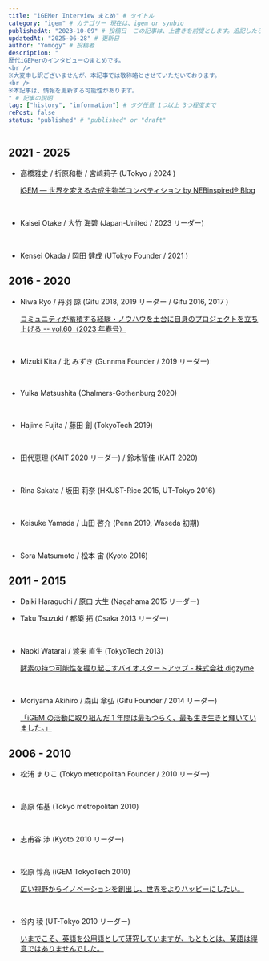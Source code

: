 ```yaml
---
title: "iGEMer Interview まとめ" # タイトル
category: "igem" # カテゴリー 現在は、igem or synbio
publishedAt: "2023-10-09" # 投稿日　この記事は、上書きを前提とします。追記したら更新日を更新してください、
updatedAt: "2025-06-28" # 更新日
author: "Yomogy" # 投稿者
description: "
歴代iGEMerのインタビューのまとめです。
<br />
※大変申し訳ございませんが、本記事では敬称略とさせていただいております。
<br />
※本記事は、情報を更新する可能性があります。
" # 記事の説明
tag: ["history", "information"] # タグ任意 1つ以上 3つ程度まで
rePost: false
status: "published" # "published" or "draft"
---
```


## 2021 - 2025

- 高橋雅史 / 折原和樹 / 宮﨑莉子 (UTokyo / 2024 )

  [iGEM — 世界を変える合成生物学コンペティション by NEBinspired® Blog](https://www.neb.com/ja-jp/nebinspired-blog/interview-igem-utokyo-jp)

<br />

- Kaisei Otake / 大竹 海碧 (Japan-United / 2023 リーダー) 

  <LinkCard url="https://labfirst.cosmobio.co.jp/sustainability/igem-2023-japan-united-01/2637/" size="small" />

<br />

- Kensei Okada / 岡田 健成 (UTokyo Founder / 2021 ) 

  <LinkCard url="https://note.com/identity_academy/n/nc14aacd429a5/" size="small" />

## 2016 - 2020

- Niwa Ryo / 丹羽 諒 (Gifu 2018, 2019 リーダー / Gifu 2016, 2017 )

  [コミュニティが蓄積する経験・ノウハウを土台に自身のプロジェクトを立ち上げる -- vol.60（2023 年春号）](https://lne.st/business/publishing/incube/)

<br />

- Mizuki Kita / 北 みずき (Gunnma Founder / 2019 リーダー) 

  <LinkCard url="https://gundai-sa.gunma-u.ac.jp/guday/2020_winter/003.html" size="small" />

<br />

- Yuika Matsushita (Chalmers-Gothenburg 2020) 

  <LinkCard url="https://blog.igem.org/blog/2023/4/18/navigating-new-challenges-environments-matsushita-yuikas-journey" size="small" />

<br />

- Hajime Fujita / 藤田 創 (TokyoTech 2019)

  <LinkCard url="https://xplane.jp/enroll2022-2-hajimefujita/" size="small" />

<br />

- 田代恵理 (KAIT 2020 リーダー) / 鈴木智佳 (KAIT 2020) 

  <LinkCard url="https://www.koukouseishinbun.jp/articles/-/9046" size="small" />

<br />

- Rina Sakata / 坂田 莉奈 (HKUST-Rice 2015, UT-Tokyo 2016)

  <LinkCard url="https://www.rcast.u-tokyo.ac.jp/ja/news/report/page_00144.html" size="small" />

<br />

- Keisuke Yamada / 山田 啓介 (Penn 2019, Waseda 初期)

  <LinkCard url="https://xplane.jp/2022enroll-10-yamada/" size="small" />

<br />

- Sora Matsumoto / 松本 宙 (Kyoto 2016)

  <LinkCard url="https://xplane.jp/2021enroll-8-soramatsumoto/" size="small" />

## 2011 - 2015

- Daiki Haraguchi / 原口 大生 (Nagahama 2015 リーダー) 

  <LinkCard url="https://note.com/nagahama_kouhou/n/n394cfeb090a4" size="small" />

- Taku Tsuzuki / 都築 拓 (Osaka 2013 リーダー) 

  <LinkCard url="https://blog.igem.org/blog/jp-from-igemer-to-entrepreneur-the-challenge-of-industrializing-knowledge-gained-through-science" size="small" />

<br />

- Naoki Watarai / 渡来 直生 (TokyoTech 2013)

  [酵素の持つ可能性を掘り起こすバイオスタートアップ - 株式会社 digzyme](https://japan.plugandplaytechcenter.com/blog/portfoliointerview_digzyme)

<br />

- Moriyama Akihiro / 森山 章弘 (Gifu Founder / 2014 リーダー) 

  <LinkCard url="https://blog.igem.org/blog/moriyama-akihiro-the-story-and-lessons-of-the-igem-gifu-2014-team" size="small" />

  [「iGEM の活動に取り組んだ 1 年間は最もつらく、最も生き生きと輝いていました。」](https://www.gifu-u.ac.jp/about/publication/publications/back_ibuki/29/p18-19.pdf)

## 2006 - 2010

- 松浦 まりこ (Tokyo metropolitan Founder / 2010 リーダー)

  <LinkCard url="https://note.com/uja_career/n/nd010b2f1c430" size="small" />

<br />

- 島原 佑基 (Tokyo metropolitan 2010) 

  <LinkCard url="https://rikeinavi.com/guide/careerguide_topint_19sp" size="small" />

<br />

- 志甫谷 渉 (Kyoto 2010 リーダー)

  <LinkCard url="https://note.com/watson_japan/n/n89c4c3071578" size="small" />

<br />

- 松原 惇高 (iGEM TokyoTech 2010)

  [広い視野からイノベーションを創出し、世界をよりハッピーにしたい。](https://www.titech.ac.jp/public-relations/pdf/publications-28357-techtech39.pdf)

<br />

- 谷内 稜 (UT-Tokyo 2010 リーダー)

  [いまでこそ、英語を公用語として研究していますが、もともとは、英語は得意ではありませんでした。](https://www.gnoble.com/glpdf/gl018.pdf)
